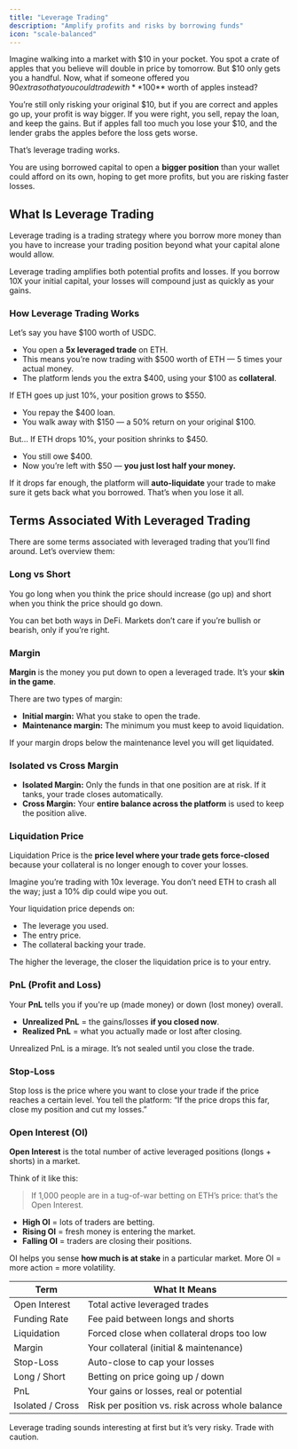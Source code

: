 ```yaml
---
title: "Leverage Trading"
description: "Amplify profits and risks by borrowing funds"
icon: "scale-balanced"
---
```


Imagine walking into a market with $10 in your pocket. You spot a crate of apples that you believe will double in price by tomorrow. But $10 only gets you a handful. Now, what if someone offered you $90 extra so that you could trade with **$100** worth of apples instead?

You’re still only risking your original $10, but if you are correct and apples go up, your profit is way bigger. If you were right, you sell, repay the loan, and keep the gains. But if apples fall too much you lose your $10, and the lender grabs the apples before the loss gets worse.

That’s leverage trading works.

You are using borrowed capital to open a **bigger position** than your wallet could afford on its own, hoping to get more profits, but you are risking faster losses.

## What Is Leverage Trading

Leverage trading is a trading strategy where you borrow more money than you have to increase your trading position beyond what your capital alone would allow. 

Leverage trading amplifies both potential profits and losses. If you borrow 10X your initial capital, your losses will compound just as quickly as your gains. 

### How Leverage Trading Works

Let’s say you have $100 worth of USDC.

- You open a **5x leveraged trade** on ETH.
- This means you’re now trading with $500 worth of ETH — 5 times your actual money.
- The platform lends you the extra $400, using your $100 as **collateral**.

If ETH goes up just 10%, your position grows to $550.

- You repay the $400 loan.
- You walk away with $150 — a 50% return on your original $100.

But… If ETH drops 10%, your position shrinks to $450.

- You still owe $400.
- Now you’re left with $50 — **you just lost half your money.**

If it drops far enough, the platform will **auto-liquidate** your trade to make sure it gets back what you borrowed. That’s when you lose it all. 

## Terms Associated With Leveraged Trading

There are some terms associated with leveraged trading that you’ll find around. Let’s overview them:

### Long vs Short

You go long when you think the price should increase (go up) and short when you think the price should go down.

You can bet both ways in DeFi. Markets don’t care if you’re bullish or bearish, only if you’re right.

### Margin

**Margin** is the money you put down to open a leveraged trade. It’s your **skin in the game**.

There are two types of margin:

- **Initial margin:** What you stake to open the trade.
- **Maintenance margin:** The minimum you must keep to avoid liquidation.

If your margin drops below the maintenance level you will get liquidated.

### Isolated vs Cross Margin

- **Isolated Margin:** Only the funds in that one position are at risk. If it tanks, your trade closes automatically.
- **Cross Margin:** Your **entire balance across the platform** is used to keep the position alive.

### Liquidation Price

Liquidation Price is the **price level where your trade gets force-closed** because your collateral is no longer enough to cover your losses.

Imagine you’re trading with 10x leverage. You don’t need ETH to crash all the way; just a 10% dip could wipe you out.

Your liquidation price depends on:

- The leverage you used.
- The entry price.
- The collateral backing your trade.

The higher the leverage, the closer the liquidation price is to your entry.

### PnL (Profit and Loss)

Your **PnL** tells you if you're up (made money) or down (lost money) overall.

- **Unrealized PnL** = the gains/losses **if you closed now**.
- **Realized PnL** = what you actually made or lost after closing.

Unrealized PnL is a mirage. It’s not sealed until you close the trade.

### Stop-Loss

Stop loss is the price where you want to close your trade if the price reaches a certain level. You tell the platform: “If the price drops this far, close my position and cut my losses.”

### Open Interest (OI)

**Open Interest** is the total number of active leveraged positions (longs + shorts) in a market.

Think of it like this:

> If 1,000 people are in a tug-of-war betting on ETH’s price: that’s the Open Interest.
> 

- **High OI** = lots of traders are betting.
- **Rising OI** = fresh money is entering the market.
- **Falling OI** = traders are closing their positions.

OI helps you sense **how much is at stake** in a particular market. More OI = more action = more volatility.

| Term | What It Means |
| --- | --- |
| Open Interest | Total active leveraged trades |
| Funding Rate | Fee paid between longs and shorts |
| Liquidation | Forced close when collateral drops too low |
| Margin | Your collateral (initial & maintenance) |
| Stop-Loss | Auto-close to cap your losses |
| Long / Short | Betting on price going up / down |
| PnL | Your gains or losses, real or potential |
| Isolated / Cross | Risk per position vs. risk across whole balance |

Leverage trading sounds interesting at first but it’s very risky. Trade with caution.